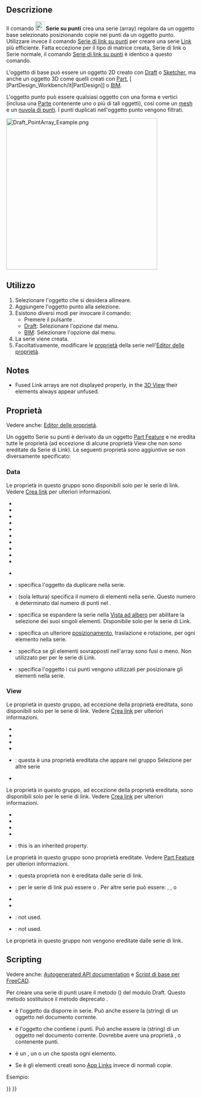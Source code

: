 <languages/>

{{Docnav/it
|[[Draft_PathLinkArray/it|Serie di link su tracciato]]
|[[Draft_PointLinkArray/it|Serie di link su punti]]
|[[Draft_Workbench/it|Draft]]
|IconL=Draft_PathLinkArray.svg
|IconR=Draft_PointLinkArray.svg
|IconC=Workbench_Draft.svg
}}

{{GuiCommand/it
|Name=Draft_PointArray
|Name/it=Draft Serie su punti
|MenuLocation=Modifiche → Strumenti serie →  Serie su punti<br>Modifica →  Serie su punti
|Workbenches=[[Draft_Workbench/it|Draft]], [[BIM_Workbench/it|BIM]]
|Version=0.18
|SeeAlso=[[Draft_OrthoArray/it|Draft Serie ortogonale]], [[Draft_PolarArray/it|Draft Serie polare]], [[Draft_CircularArray/it|Draft Serie circolare]], [[Draft_PathArray/it|Draft Serie su tracciato]], [[Draft_PathLinkArray/it|Draft Serie di link su tracciato]], [[Draft_PointLinkArray/it|Draft Serie di link su punti]]
}}

<span id="Description"></span>
==Descrizione==

<div class="mw-translate-fuzzy">
Il comando [[Image:Draft_PointArray.svg|24px]] '''Serie su punti''' crea una serie (array) regolare da un oggetto base selezionato posizionando copie nei punti da un oggetto punto. Utilizzare invece il comando [[Draft_PointLinkArray/it|Serie di link su punti]] per creare una serie [[App_Link/it|Link]] più efficiente. Fatta eccezione per il tipo di matrice creata, Serie di link o Serie normale, il comando [[Draft_PointLinkArray/it|Serie di link su punti]] è identico a questo comando.
</div>

<div class="mw-translate-fuzzy">
L'oggetto di base può essere un oggetto 2D creato con [[Draft_Workbench/it|Draft]] o [[Sketcher_Workbench/it|Sketcher]], ma anche un oggetto 3D come quelli creati con [[Part_Workbench/it|Part]], [ [PartDesign_Workbench/it|PartDesign]] o [[BIM_Workbench/it|BIM]].
</div>

L'oggetto punto può essere qualsiasi oggetto con una forma e vertici (inclusa una [[Std_Part/it|Parte]] contenente uno o più di tali oggetti), così come un [[Mesh_Workbench/it|mesh]] e un [[Points_Workbench/it|nuvola di punti]]. I punti duplicati nell'oggetto punto vengono filtrati.

[[Image:Draft_PointArray_Example.png|400px]]
{{Caption|Serie su punti}}

<span id="Usage"></span>
==Utilizzo==

# Selezionare l'oggetto che si desidera allineare.
# Aggiungere l'oggetto punto alla selezione.
# Esistono diversi modi per invocare il comando:
#* Premere il pulsante {{Button|[[Image:Draft_PointArray.svg|16px]] [[Draft_PointArray/it|Serie su punti]]}}.
#* [[Draft_Workbench/it|Draft]]: Selezionare l'opzione {{MenuCommand|Modifiche → Strumenti serie→ [[Image:Draft_PointArray.svg|16px]] Serie su punti}} dal menu.
#* [[BIM_Workbench/it|BIM]]: Selezionare l'opzione {{MenuCommand|Modifica → [[Image:Draft_PointArray.svg|16px]] Serie su punti}} dal menu.
# La serie viene creata.
# Facoltativamente, modificare le [[#Proprietà|proprietà]] della serie nell'[[property_editor/it|Editor delle proprietà]].

==Notes==

* Fused Link arrays are not displayed properly, in the [[3D_View|3D View]] their elements always appear unfused.

<span id="Properties"></span>
== Proprietà ==

Vedere anche: [[Property_editor/it|Editor delle proprietà]].

Un oggetto Serie su punti è derivato da un oggetto [[Part_Feature/it|Part Feature]] e ne eredita tutte le proprietà (ad eccezione di alcune proprietà View che non sono ereditate da Serie di Link). Le seguenti proprietà sono aggiuntive se non diversamente specificato:

===Data===

<div class="mw-translate-fuzzy">
{{TitleProperty|Link}}
</div>

Le proprietà in questo gruppo sono disponibili solo per le serie di link. Vedere [[Std_LinkMake/it#Proprietà|Crea link]] per ulteriori informazioni.

<div class="mw-translate-fuzzy">
* {{PropertyData|Scale|Float}}
* {{PropertyData|Scale Vector|Vector|Hidden}}
* {{PropertyData|Scale List|VectorList}}
* {{PropertyData|Visibility List|BoolList|Hidden}}
* {{PropertyData|Placement List|PlacementList|Hidden}}
* {{PropertyData|Element List|LinkList|Hidden}}
* {{PropertyData|_ Link Touched|Bool|Hidden}}
* {{PropertyData|_ Child Cache|LinkList|Hidden}}
* {{PropertyData|Colored Elements|LinkSubHidden|Hidden}}
* {{PropertyData|Link Transform|Bool}}
</div>

{{Properties_Title|Draft}}

* {{PropertyData|Always Sync Placement|Bool}}

<div class="mw-translate-fuzzy">
{{TitleProperty|Objects}}
</div>

<div class="mw-translate-fuzzy">
* {{PropertyData|Base|Link}}: specifica l'oggetto da duplicare nella serie.
* {{PropertyData|Count|Integer}}: (sola lettura) specifica il numero di elementi nella serie. Questo numero è determinato dal numero di punti nel {{PropertyData|Point Object}}.
* {{PropertyData|Expand Array|Bool}}: specifica se espandere la serie nella [[Tree_view/it|Vista ad albero]] per abilitare la selezione dei suoi singoli elementi. Disponibile solo per le serie di Link.
* {{PropertyData|Extra Placement|Placement}}: specifica un ulteriore [[Placement/it|posizionamento]], traslazione e rotazione, per ogni elemento nella serie.
* {{PropertyData|Fuse|Bool}}: specifica se gli elementi sovrapposti nell'array sono fusi o meno. Non utilizzato per per le serie di Link. {{Version/it|0.22}}
* {{PropertyData|Point Object|Link}}: specifica l'oggetto i cui punti vengono utilizzati per posizionare gli elementi nella serie.
</div>

===View===

<div class="mw-translate-fuzzy">
{{TitleProperty|Link}}
</div>

Le proprietà in questo gruppo, ad eccezione della proprietà ereditata, sono disponibili solo per le serie di link. Vedere [[Std_LinkMake/it#Proprietà|Crea link]] per ulteriori informazioni.

* {{PropertyView|Draw Style|Enumeration}}
* {{PropertyView|Line Width|FloatConstraint}}
* {{PropertyView|Override Material|Bool}}
* {{PropertyView|Point Size|FloatConstraint}}
* {{PropertyView|Selectable|Bool}}: questa è una proprietà ereditata che appare nel gruppo Selezione per altre serie
* {{PropertyView|Shape Material|Material}}

<div class="mw-translate-fuzzy">
{{TitleProperty|Base}}
</div>

Le proprietà in questo gruppo, ad eccezione della proprietà ereditata, sono disponibili solo per le serie di link. Vedere [[Std_LinkMake/it#Proprietà|Crea link]] per ulteriori informazioni.

* {{PropertyView|Child View Provider|PersistentObject|Hidden}}
* {{PropertyView|Material List|MaterialList|Hidden}}
* {{PropertyView|Override Color List|ColorList|Hidden}}
* {{PropertyView|Override Material List|BoolList|Hidden}}
* {{PropertyView|Proxy|PythonObject|Hidden}}: this is an inherited property.

<div class="mw-translate-fuzzy">
{{TitleProperty|Display Options}}
</div>

Le proprietà in questo gruppo sono proprietà ereditate. Vedere [[Part_Feature#Properties|Part Feature]] per ulteriori informazioni.

* {{PropertyView|Bounding Box|Bool}}: questa proprietà non è ereditata dalle serie di link.
* {{PropertyView|Modalità di visualizzazione|Enumeration}}: per le serie di link può essere {{value|Link}} o {{value|ChildView}}. Per altre serie può essere: {{value|Flat Lines}}, {{value|Shaded}}, {{value|Wireframe}} o {{value|Points}}
* {{PropertyView|Show In Tree|Bool}}
* {{PropertyView|Visibility|Bool}}

<div class="mw-translate-fuzzy">
{{TitleProperty|Draft}}
</div>

* {{PropertyView|Pattern|Enumeration}}: not used.
* {{PropertyView|Pattern Size|Float}}: not used.

<div class="mw-translate-fuzzy">
{{TitleProperty|Object style}}
</div>

Le proprietà in questo gruppo non vengono ereditate dalle serie di link.

==Scripting==

Vedere anche: [https://freecad.github.io/SourceDoc/ Autogenerated API documentation] e [[FreeCAD Scripting Basics/it|Script di base per FreeCAD]].

Per creare una serie di punti usare il metodo {{incode|make_point_array}} ({{Version/it|0.19}}) del modulo Draft. Questo metodo sostituisce il metodo deprecato {{incode|makePointArray}}.

{{Code|code=
point_array = make_point_array(base_object, point_object, extra=None, use_link=True)
}}

* {{incode|base_object}} è l'oggetto da disporre in serie. Può anche essere la {{incode|Label}} (string) di un oggetto nel documento corrente.
* {{incode|point_object}} è l'oggetto che contiene i punti. Può anche essere la {{incode|Label}} (string) di un oggetto nel documento corrente. Dovrebbe avere una proprietà {{incode|Geometry}}, {{incode|Links}} o {{incode|Components}} contenente punti.
* {{incode|extra}} è un {{incode|App.Placement}}, un {{incode|App.Vector}} o un {{incode|App.Rotation}} che sposta ogni elemento.
* Se {{incode|use_link}} è {{incode|True}} gli elementi creati sono [[App_Link/it|App Links]] invece di normali copie.

Esempio:

{{Code|code=
import FreeCAD as App
import Draft

doc = App.newDocument()

polygon = Draft.make_polygon(3, radius=500.0)

p1 = Draft.make_point(App.Vector(1500, 0, 0))
p2 = Draft.make_point(App.Vector(2500, 0, 0))
p3 = Draft.make_point(App.Vector(2000, 1000, 0))

compound = doc.addObject("Part::Compound", "Compound")
compound.Links = [p1, p2, p3]

point_array = Draft.make_point_array(polygon, compound)
doc.recompute()
}}


{{Docnav/it
|[[Draft_PathLinkArray/it|Serie di link su tracciato]]
|[[Draft_PointLinkArray/it|Serie di link su punti]]
|[[Draft_Workbench/it|Draft]]
|IconL=Draft_PathLinkArray.svg
|IconR=Draft_PointLinkArray.svg
|IconC=Workbench_Draft.svg
}}

{{Draft Tools navi{{#translation:}}}}
{{Userdocnavi{{#translation:}}}}